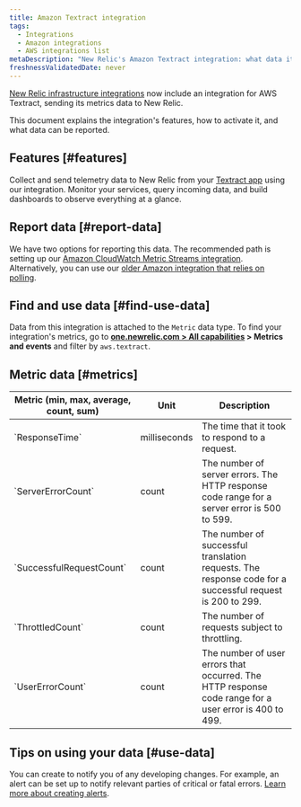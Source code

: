 ```yaml
---
title: Amazon Textract integration
tags:
  - Integrations
  - Amazon integrations
  - AWS integrations list
metaDescription: "New Relic's Amazon Textract integration: what data it reports, and how to enable it."
freshnessValidatedDate: never
---
```


[New Relic infrastructure integrations](/docs/infrastructure/integrations-getting-started/getting-started/introduction-infrastructure-integrations) now include an integration for AWS Textract, sending its metrics data to New Relic.

This document explains the integration's features, how to activate it, and what data can be reported.

## Features [#features]

Collect and send telemetry data to New Relic from your [Textract app](https://aws.amazon.com/textract/) using our integration. Monitor your services, query incoming data, and build dashboards to observe everything at a glance.

## Report data [#report-data]

We have two options for reporting this data. The recommended path is setting up our [Amazon CloudWatch Metric Streams integration](/docs/infrastructure/amazon-integrations/connect/aws-metric-stream). Alternatively, you can use our [older Amazon integration that relies on polling](/docs/infrastructure/infrastructure-integrations/cloud-integrations/configure-polling-frequency-data-collection-cloud-integrations). 

## Find and use data [#find-use-data]

Data from this integration is attached to the `Metric` data type. To find your integration's metrics, go to <DNT>**[one.newrelic.com > All capabilities](https://one.newrelic.com/all-capabilities) > Metrics and events**</DNT> and filter by `aws.textract`.

## Metric data [#metrics]

<table>
  <thead>
    <tr>
      <th style={{ width: "200px" }}>
      Metric (min, max, average, count, sum)  
      </th>
      <th>
      Unit  
      </th>
      <th>
      Description
      </th>
    </tr>
  </thead>
    <tbody>
    <tr>
      <td>
      `ResponseTime`     
      </td>
      <td>
      milliseconds
      </td>
      <td>
      The time that it took to respond to a request.
      </td>
    </tr> 
    <tr>
      <td>
      `ServerErrorCount`     
      </td>
      <td>
      count
      </td>
      <td>
      The number of server errors. The HTTP response code range for a server error is 500 to 599.
      </td>
    </tr> 
    <tr>
      <td>
      `SuccessfulRequestCount`     
      </td>
      <td>
      count
      </td>
      <td>
      The number of successful translation requests. The response code for a successful request is 200 to 299.
      </td>
    </tr> 
    <tr>
      <td>
      `ThrottledCount`     
      </td>
      <td>
      count
      </td>
      <td>
      The number of requests subject to throttling. 
      </td>
    </tr> 
    <tr>
      <td>
      `UserErrorCount`     
      </td>
      <td>
      count
      </td>
      <td>
      The number of user errors that occurred. The HTTP response code range for a user error is 400 to 499.
      </td>
    </tr> 
    </tbody>
</table>

## Tips on using your data [#use-data]

You can create <InlinePopover type="alerts" /> to notify you of any developing changes. For example, an alert can be set up to notify relevant parties of critical or fatal errors. [Learn more about creating alerts](/docs/alerts-applied-intelligence/new-relic-alerts/learn-alerts/introduction-alerts).

